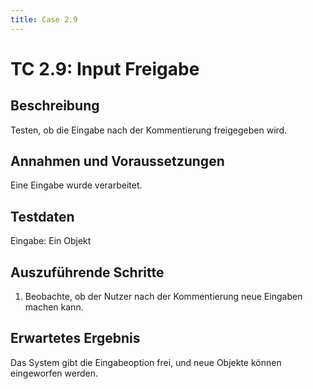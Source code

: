 ```yaml
---
title: Case 2.9
---
```




# TC 2.9: Input Freigabe

## Beschreibung
Testen, ob die Eingabe nach der Kommentierung freigegeben wird.

## Annahmen und Voraussetzungen
Eine Eingabe wurde verarbeitet.

## Testdaten
Eingabe: Ein Objekt

## Auszuführende Schritte
1. Beobachte, ob der Nutzer nach der Kommentierung neue Eingaben machen kann.

## Erwartetes Ergebnis
Das System gibt die Eingabeoption frei, und neue Objekte können eingeworfen werden.